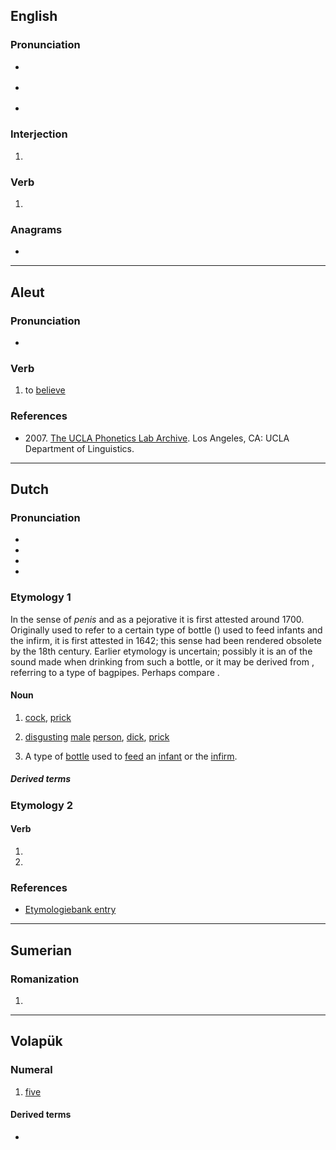 ==English==

===Pronunciation===
* {{a|UK}} {{IPA|en|/lʌl/|/lɔːl/}}
* {{a|US}} {{IPA|en|/lʌl/|/lɔl/|/loʊl/}}
* {{rhymes|en|ʌl}}

===Interjection===
{{en-interj}}

# {{alternative form of|en|LOL}}

===Verb===
{{head|en|verb}}

# {{alternative form of|en|LOL}}

===Anagrams===
* {{anagrams|en|a=llu|LLU}}

----

==Aleut==

===Pronunciation===
* {{a|Western}} {{IPA|ale|/ˈlul/}}

===Verb===
{{head|ale|verb}}

# to [[believe]]

===References===
* 2007. [http://archive.phonetics.ucla.edu/Language/ALE_EASTERN/ale_eastern_word-list_1996_01.html The UCLA Phonetics Lab Archive]. Los Angeles, CA: UCLA Department of Linguistics.

----

==Dutch==

===Pronunciation===
* {{IPA|nl|/lʏl/|[lʏɫ]}}
* {{audio|nl|Nl-lul.ogg|Audio}}
* {{hyphenation|nl|lul}}
* {{rhymes|nl|ʏl|s=1}}

===Etymology 1===
In the sense of ''penis'' and as a pejorative it is first attested around 1700. Originally used to refer to a certain type of bottle ({{m|nl|pijpkan}}) used to feed infants and the infirm, it is first attested in 1642; this sense had been rendered obsolete by the 18th century. Earlier etymology is uncertain; possibly it is an {{onomatopoeic|nl|title=onomatopoeia}} of the sound made when drinking from such a bottle, or it may be derived from {{m|nl|lullepijpe}}, referring to a type of bagpipes. Perhaps compare {{cog|de|anlullen|t=to leave saliva on something, e.g. when drinking from a bottle or drawing from a cigarette}}.

====Noun====
{{nl-noun|m|-en|lulletje}}

# {{lb|nl|vulgar}} [[cock]], [[prick]] {{qualifier|slang for penis}}
#: {{ux|nl|Hij glimlachte toen ik mijn hand tussen zijn dijen legde en zijn grote '''lul''' begon te wrijven.|t=He smiled when I put my hand between his thighs and started to rub his big '''dick'''.}}
#: {{syn|nl|knuppel|penis|piemel|piel|pieterman|pik|plasser|tamp|tampeloeres}}
# {{lb|nl|disparaging}} [[disgusting]] [[male]] [[person]], [[dick]], [[prick]]
#: {{uxi|nl|Stomme '''lul'''!|[[stupid|Stupid]] [[asshole]]!}}
#: {{syn|nl|eikel|klootzak|rotzak|zak}}
# {{lb|nl|obsolete}} A type of [[bottle]] used to [[feed]] an [[infant]] or the [[infirm]].

=====Derived terms=====
{{der4|nl|als een lul op een drumstel slaan|boerenlul|de lul zijn|droplul|hondenlul|Jan Lul|kankerlul|kutlul|lulletje rozenwater|lulhannes|lullig|lullo|oetlul|paardenlul}}

===Etymology 2===
{{nonlemma}}

====Verb====
{{head|nl|verb form}}

# {{nl-verb form of|p=1|n=sg|t=pres|m=ind|lullen}}
# {{nl-verb form of|m=imp|lullen}}

===References===
* [http://www.etymologiebank.nl/trefwoord/lul1 Etymologiebank entry]

----

==Sumerian==

===Romanization===
{{sux-rom}}

# {{romanization of|sux|𒈜|tr=lul}}

----

==Volapük==
{{cardinalbox|vo|ord=lulid|4|5|6|fol|mäl}}

===Numeral===
{{head|vo|numeral}}

# {{cln|vo|cardinal numbers}} [[five]]

====Derived terms====
* {{l|vo|lulüm}}